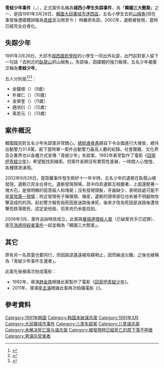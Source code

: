'''青蛙少年事件'''（{{lang-en|Frog Boys}}，{{lang-ko|개구리소년}}），正式案件名稱為'''城西小學生失踪事件'''，為「'''韓國三大懸案'''」之一，是指1991年3月26日，[[大韓民國|韓國]][[大邱廣域市|大邱廣域市]][[達西區|達西區]]，五名小學生去抓[[山椒魚|山椒魚]](但在事發後遭媒體誤報為[[青蛙|青蛙]]並沿用至今 ）時離奇失踪。2002年，遺骸被發現，當時已經完全白骨化。

== 失踪少年 ==
1991年3月26日，大邱市[[城西國民學校|城西國民學校]]的小學生一同出外玩耍，出門前對家人留下一句話「去附近的[[臥龍山|臥龍山]]抓山椒魚」。失踪後，因媒體的強力報導，五名少年被廣泛稱為'''青蛙少年'''。

五人分別是<ref>{{Cite web|title=우리가 모방한 日法 ‘공소시효 15년’|url=https://news.naver.com/main/read.naver?mode=LSD&mid=sec&oid=021&aid=0000144041&sid1=001|access-date=2021-09-10|work=news.naver.com|language=ko}}</ref><ref>{{Cite web|title="탄두 부식심해 91년 이전 사용 추정"|url=https://news.naver.com/main/read.naver?mode=LSD&mid=sec&oid=047&aid=0000013195&sid1=001|access-date=2021-09-10|work=news.naver.com|language=ko}}</ref><ref>[http://bbs2.agora.media.daum.net/gaia/do/kin/read?bbsId=K150&articleId=393746 {{lang|ko|1991년 개구리 소년 실종사건|Daum 아고라}}]{{dead link|date=2018年5月|bot=InternetArchiveBot|fix-attempted=yes}}</ref>：
* 金鐘植（{{lang|ko|김종식}}）（9歲）
* 朴燦仁（{{lang|ko|박찬인}}）（10歲）
* 金榮奎（{{lang|ko|김영규}}）（11歲）
* 趙浩衍（{{lang|ko|조호연}}）（12歲）
* 禹哲元（{{lang|ko|우철원}}）（13歲）

== 案件概況 ==
韓國國民對五名少年失踪案非常關心。[[韓國總統|總統]][[盧泰愚|盧泰愚]]親自下令全國進行大搜查，總共出動警力31.8萬，創下當時單一案件出動警力最高人數的紀錄。社會團體、文化界及企業界也以各種方式宣傳「青蛙少年」失踪案，1992年甚至製作了電影《[[回家吧青蛙少年|回家吧青蛙少年]]》，希望能找到線索。但案件長期沒有實質性進展，一時間人心惶惶，各種猜測湧現。

2002年9月26日，當距離事件發生剛好十一年半時，五名少年的遺骸在臥龍山被發現，遺骸已完全白骨化。遺骸發現現場，其中四具遺骸互相疊著，上面還壓著一塊大石，是很明顯的惡意殺人和埋屍；沒有發現頭髮，牙齒缺少，表明該處可能不是[[案發第一現場|案發第一現場]]；附近發現有子彈彈頭、彈皮，遺骸的頭骨部位也有被不明器物攻擊造成的的洞。起初警方報告指死因是迷路後凍死，後來才改為死因是迷路後遭攻擊而跌落致死，認定是他殺，但真兇仍未能找到。

2006年3月，案件追訴時效成立。此案與[[華城連環殺人案|華城連環殺人案]]（已破案兇手已認罪）、[[李亨浩誘拐殺害事件|李亨浩誘拐殺害事件]]一起並稱為「韓國三大懸案」。

== 其它 ==
原有另一名孩童也要同行，但因路途遙遠被母親喝止，因而躲過災難，之後也被稱為「青蛙少年事件生還者」。

此案先後被兩次拍成電影：
* 1992年，導演[[趙金煥|趙金煥]]根據此案製作了電影《[[回家吧青蛙少年|回家吧青蛙少年]]》。
* 2011年，導演[[李圭滿|李圭滿]]根據此案再次拍攝電影《{{link-ko|孩子們...|아이들...}}》。

== 參考資料 ==
{{Reflist|2}}

{{DEFAULTSORT:Seongseo}}
[[Category:1991年韩国|Category:1991年韩国]]
[[Category:韩国未破谋杀案|Category:韩国未破谋杀案]]
[[Category:1991年3月|Category:1991年3月]]
[[Category:大邱廣域市事件|Category:大邱廣域市事件]]
[[Category:儿童失蹤案|Category:儿童失蹤案]]
[[Category:儿童谋杀案|Category:儿童谋杀案]]
[[Category:未解决死亡案与谋杀案|Category:未解决死亡案与谋杀案]]
[[Category:被發現時已經死亡的原下落不明者|Category:被發現時已經死亡的原下落不明者]]
[[Category:男谋杀受害者|Category:男谋杀受害者]]